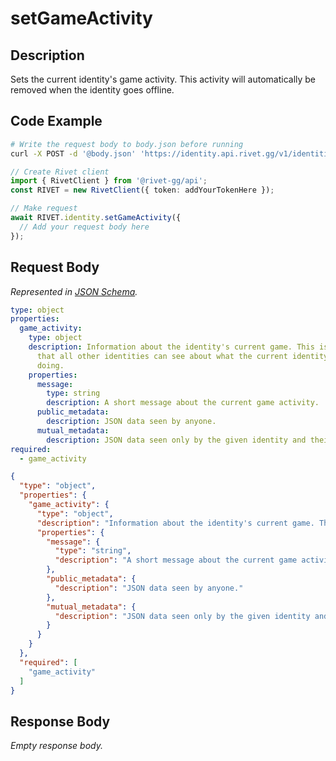 
# setGameActivity

## Description

Sets the current identity's game activity. This activity will automatically be removed when the identity goes offline.


## Code Example

<CodeGroup title='Request' tag='POST' label='https://identity.api.rivet.gg/v1/identities/self/activity'>

```bash {{ title: 'cURL' }}
# Write the request body to body.json before running
curl -X POST -d '@body.json' 'https://identity.api.rivet.gg/v1/identities/self/activity'
```

```ts
// Create Rivet client
import { RivetClient } from '@rivet-gg/api';
const RIVET = new RivetClient({ token: addYourTokenHere });

// Make request
await RIVET.identity.setGameActivity({
  // Add your request body here
});
```

</CodeGroup>


## Request Body

_Represented in [JSON Schema](https://json-schema.org/)._

<CodeGroup title='Request'>

```yaml
type: object
properties:
  game_activity:
    type: object
    description: Information about the identity's current game. This is information
      that all other identities can see about what the current identity is
      doing.
    properties:
      message:
        type: string
        description: A short message about the current game activity.
      public_metadata:
        description: JSON data seen by anyone.
      mutual_metadata:
        description: JSON data seen only by the given identity and their mutual followers.
required:
  - game_activity

```

```json
{
  "type": "object",
  "properties": {
    "game_activity": {
      "type": "object",
      "description": "Information about the identity's current game. This is information that all other identities can see about what the current identity is doing.",
      "properties": {
        "message": {
          "type": "string",
          "description": "A short message about the current game activity."
        },
        "public_metadata": {
          "description": "JSON data seen by anyone."
        },
        "mutual_metadata": {
          "description": "JSON data seen only by the given identity and their mutual followers."
        }
      }
    }
  },
  "required": [
    "game_activity"
  ]
}
```

</CodeGroup>


## Response Body

_Empty response body._
